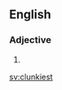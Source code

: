 ==English==

===Adjective===
{{head|en|adjective superlative form}}

# {{en-superlative of|clunky}}

[[sv:clunkiest]]
